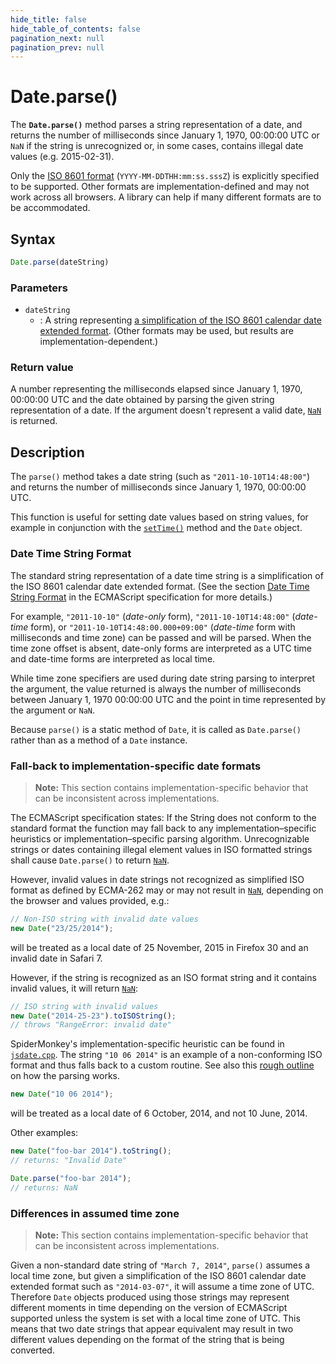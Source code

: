 ```yaml
---
hide_title: false
hide_table_of_contents: false
pagination_next: null
pagination_prev: null
---
```

# Date.parse()

The **`Date.parse()`** method parses a string representation of
a date, and returns the number of milliseconds since January 1, 1970, 00:00:00 UTC or
`NaN` if the string is unrecognized or, in some cases, contains illegal date
values (e.g. 2015-02-31).

Only the [ISO 8601 format](https://tc39.es/ecma262/#sec-date-time-string-format) (`YYYY-MM-DDTHH:mm:ss.sssZ`) is explicitly specified to be supported. Other formats are implementation-defined and may not work across all browsers. A library can help if many different formats are to be accommodated.

## Syntax

```js
Date.parse(dateString)
```

### Parameters

- `dateString`
  - : A string representing [a simplification of the ISO 8601 calendar date extended format](#date_time_string_format).
    (Other formats may be used, but results are implementation-dependent.)

### Return value

A number representing the milliseconds elapsed since January 1, 1970, 00:00:00 UTC and
the date obtained by parsing the given string representation of a date. If the argument
doesn't represent a valid date, [`NaN`](../NaN.mdx) is returned.

## Description

The `parse()` method takes a date string (such as
`"2011-10-10T14:48:00"`) and returns the number of milliseconds since January
1, 1970, 00:00:00 UTC.

This function is useful for setting date values based on string values, for example in
conjunction with the [`setTime()`](./prototype/setTime.mdx) method and the
`Date` object.

### Date Time String Format

The standard string representation of a date time string is a simplification of the ISO
8601 calendar date extended format.
(See the section [Date Time String Format](https://tc39.es/ecma262/#sec-date-time-string-format)
in the ECMAScript specification for more details.)

For example, `"2011-10-10"` (_date-only_ form),
`"2011-10-10T14:48:00"` (_date-time_ form), or
`"2011-10-10T14:48:00.000+09:00"` (_date-time_ form with milliseconds
and time zone) can be passed and will be parsed. When the time zone offset is absent,
date-only forms are interpreted as a UTC time and date-time forms are interpreted as
local time.

While time zone specifiers are used during date string parsing to interpret the
argument, the value returned is always the number of milliseconds between January 1,
1970 00:00:00 UTC and the point in time represented by the argument or `NaN`.

Because `parse()` is a static method of `Date`, it is called as
`Date.parse()` rather than as a method of a `Date` instance.

### Fall-back to implementation-specific date formats

> **Note:** This section contains implementation-specific behavior that can be inconsistent
> across implementations.

The ECMAScript specification states: If the String does not conform to the standard
format the function may fall back to any implementation–specific heuristics or
implementation–specific parsing algorithm. Unrecognizable strings or dates containing
illegal element values in ISO formatted strings shall cause `Date.parse()` to
return [`NaN`](../NaN.mdx).

However, invalid values in date strings not recognized as simplified ISO format as
defined by ECMA-262 may or may not result in [`NaN`](../NaN.mdx), depending on the browser
and values provided, e.g.:

```js
// Non-ISO string with invalid date values
new Date("23/25/2014");
```

will be treated as a local date of 25 November, 2015 in Firefox 30 and an invalid date
in Safari 7.

However, if the string is recognized as an ISO format string and it contains invalid
values, it will return [`NaN`](../NaN.mdx):

```js
// ISO string with invalid values
new Date("2014-25-23").toISOString();
// throws "RangeError: invalid date"
```

SpiderMonkey's implementation-specific heuristic can be found in [`jsdate.cpp`](https://searchfox.org/mozilla-central/source/js/src/jsdate.cpp?rev=64553c483cd1#889).
The string `"10 06 2014"` is an example of a non-conforming ISO format and
thus falls back to a custom routine. See also this [rough outline](https://bugzilla.mozilla.org/show_bug.cgi?id=1023155#c6) on
how the parsing works.

```js
new Date("10 06 2014");
```

will be treated as a local date of 6 October, 2014, and not 10 June, 2014.

Other examples:

```js
new Date("foo-bar 2014").toString();
// returns: "Invalid Date"

Date.parse("foo-bar 2014");
// returns: NaN
```

### Differences in assumed time zone

> **Note:** This section contains implementation-specific behavior that can be inconsistent
> across implementations.

Given a non-standard date string of `"March 7, 2014"`, `parse()` assumes a local time zone, but given a simplification of the ISO 8601 calendar date extended format such as `"2014-03-07"`, it will assume a time zone of UTC. Therefore `Date` objects produced using those strings may represent different moments in time depending on the version of ECMAScript supported unless the system is set with a local time zone of UTC. This means that two date strings that appear equivalent may result in two different values depending on the format of the string that is being converted.
